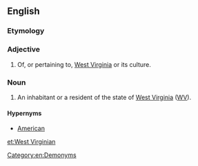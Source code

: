 ==English==

===Etymology===
{{suffix|West Virginia|an}}

===Adjective===
{{en-adj|-}}

# Of, or pertaining to, [[West Virginia]] or its culture.

===Noun===
{{en-noun}}

# An inhabitant or a resident of the state of [[West Virginia]] ([[WV]]).

====Hypernyms====
*[[American]]

[[Category:en:Demonyms]]

[[et:West Virginian]]